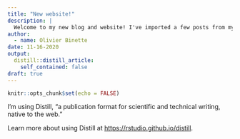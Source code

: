 ```yaml
---
title: "New website!"
description: |
  Welcome to my new blog and website! I've imported a few posts from my past blogs as well.
author:
  - name: Olivier Binette
date: 11-16-2020
output:
  distill::distill_article:
    self_contained: false
draft: true
---
```


```r
knitr::opts_chunk$set(echo = FALSE)
```

I'm using Distill, "a publication format for scientific and technical writing, native to the web."

Learn more about using Distill at <https://rstudio.github.io/distill>.


